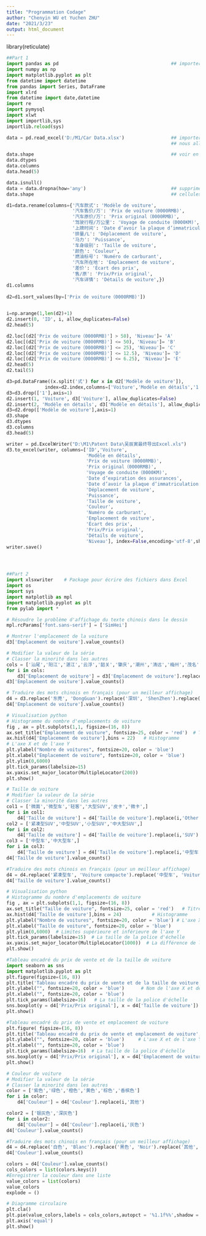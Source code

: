---
title: "Programmation Codage"
author: "Chenyin WU et Yuchen ZHU"
date: "2021/3/23"
output: html_document
---

library(reticulate)

```{python}

##Part 1
import pandas as pd                                         ## importer des packeages que nous avons besoin
import numpy as np
import matplotlib.pyplot as plt
from datetime import datetime
from pandas import Series, DataFrame
import xlrd
from datetime import date,datetime
import re
import pymysql
import xlwt
import importlib,sys
importlib.reload(sys)

data = pd.read_excel('D:/M1/Car Data.xlsx')                 ## importer la base de données en format Excel que
                                                            ## nous allons traiter

data.shape                                                  ## voir en sommaire cette base de données
data.dtypes
data.columns
data.head(5)

data.isnull() 
data = data.dropna(how='any')                               ## supprimer tous les enregistrements ayant des
data.shape                                                  ## cellules nulles

d1=data.rename(columns={'汽车款式': 'Modèle de voiture',                      ## traduire l'en-tête de colonne 
                        '汽车售价/万': 'Prix de voiture（0000RMB)',           ## en français 
                        '汽车原价/万': 'Prix original（0000RMB)',
                        '驾驶行程/万公里': 'Voyage de conduite（0000KM)',                                                              '保险到期': 'Date d’expiration des assurances',
                        '上牌时间': 'Date d’avoir la plaque d’immatriculation',
                        '排量/L': 'Déplacement de voiture',
                        '马力': 'Puissance',
                        '车身级别': 'Taille de voiture',
                        '颜色': 'Couleur',
                        '燃油标号': 'Numéro de carburant',
                        '汽车所在地': 'Emplacement de voiture',
                        '差价': 'Écart des prix',
                        '售/原': 'Prix/Prix original',
                        '汽车详情': 'Détails de voiture',})
d1.columns
                     
d2=d1.sort_values(by=['Prix de voiture（0000RMB)'])                           ## trier en fonction du prix
                                                                              ## (De bas à élevé)

i=np.arange(1,len(d2)+1)                                                      ## ajouter une nouvelle colonne
d2.insert(0, 'ID', i, allow_duplicates=False)                                 ## qui contient le ID pour chaque
d2.head(5)                                                                    ## voiture

d2.loc[(d2['Prix de voiture（0000RMB)'] > 50), 'Niveau']= 'A'                 ## distribuer un niveau pour
d2.loc[(d2['Prix de voiture（0000RMB)'] <= 50), 'Niveau']= 'B'                ## chaque voiture en fonction de
d2.loc[(d2['Prix de voiture（0000RMB)'] <= 25), 'Niveau']= 'C'                ## prix
d2.loc[(d2['Prix de voiture（0000RMB)'] <= 12.5), 'Niveau']= 'D'
d2.loc[(d2['Prix de voiture（0000RMB)'] <= 6.25), 'Niveau']= 'E'
d2.head(5)
d2.tail(5)

d3=pd.DataFrame((x.split('式') for x in d2['Modèle de voiture']),             ## séparer le modèle de voiture
              index=d2.index,columns=['Voiture','Modèle en détails','1'])     ## en deux colonne, nommé
d3=d3.drop(['1'],axis=1)                                                      ## 'Voiture', 'Modèle en détails'
d2.insert(1, 'Voiture', d3['Voiture'], allow_duplicates=False)
d2.insert(2, 'Modèle en détails', d3['Modèle en détails'], allow_duplicates=False)
d3=d2.drop(['Modèle de voiture'],axis=1)
d3.shape
d3.dtypes
d3.columns
d3.head(5)

writer = pd.ExcelWriter("D:\M1\Patent Data\吴辰寅最终导出Excel.xls")          ## sauvegarder cette base de
d3.to_excel(writer, columns=['ID','Voiture',                                  ## données traités sous un
                             'Modèle en détails',                             ## nouveau Excel
                             'Prix de voiture（0000RMB)',
                             'Prix original（0000RMB)',
                             'Voyage de conduite（0000KM)',
                             'Date d’expiration des assurances',
                             'Date d’avoir la plaque d’immatriculation',
                             'Déplacement de voiture',
                             'Puissance',
                             'Taille de voiture',
                             'Couleur',
                             'Numéro de carburant',
                             'Emplacement de voiture',
                             'Écart des prix',
                             'Prix/Prix original',
                             'Détails de voiture',
                             'Niveau'], index=False,encoding='utf-8',sheet_name='Sheet1')
writer.save()




##Part 2
import xlsxwriter    # Package pour écrire des fichiers dans Excel
import os
import sys
import matplotlib as mpl
import matplotlib.pyplot as plt
from pylab import *

# Résoudre le problème d'affichage du texte chinois dans le dessin
mpl.rcParams['font.sans-serif'] = ['SimHei']

# Montrer l'emplacement de la voiture
d3['Emplacement de voiture'].value_counts()

# Modifier la valeur de la série
# Classer la minorité dans les autres
cols = ['汕尾','阳江','湛江','云浮','韶关','肇庆','潮州','清远','梅州','茂名','河源','珠海']
for i in cols:
    d3['Emplacement de voiture'] = d3['Emplacement de voiture'].replace(i,'Other') # 修改series值
d3['Emplacement de voiture'].value_counts()

# Traduire des mots chinois en français (pour un meilleur affichage)
d4 = d3.replace('东莞', 'DongGuan').replace('深圳', 'ShenZhen').replace('广州', 'GuangZhou').replace('佛山', 'FoShan').replace('惠州', 'HuiZhou').replace('汕头', 'ShanTou').replace('江门', 'JiangMen').replace('中山','ZhongShan').replace('揭阳', 'JieYang')
d4['Emplacement de voiture'].value_counts()

# Visualisation python
# Histogramme du nombre d'emplacements de voiture
fig , ax = plt.subplots(1,1, figsize=(16, 8))  
ax.set_title("Emplacement de voiture", fontsize=25, color = 'red')  # Titre
ax.hist(d4['Emplacement de voiture'],bins = 22)   # Histogramme
# L'axe X et de l'axe Y
plt.ylabel("Nombre de voitures", fontsize=20, color = 'blue') 
plt.xlabel("Emplacement de voiture", fontsize=20, color = 'blue') 
plt.ylim(0,6000)     
plt.tick_params(labelsize=15)   
ax.yaxis.set_major_locator(MultipleLocator(200)) 
plt.show()

# Taille de voiture
# Modifier la valeur de la série
# Classer la minorité dans les autres
col1 = ['微面','微型车','轻客','大型SUV','皮卡','微卡',]
for i in col1:
    d4['Taille de voiture'] = d4['Taille de voiture'].replace(i,'Other') 
col2 = ['紧凑型SUV','中型SUV','小型SUV','中大型SUV',]
for i in col2:
    d4['Taille de voiture'] = d4['Taille de voiture'].replace(i,'SUV')
col3 = ['中型车','中大型车',]
for i in col3:
    d4['Taille de voiture'] = d4['Taille de voiture'].replace(i,'中型车')
d4['Taille de voiture'].value_counts()

#Traduire des mots chinois en français (pour un meilleur affichage)
d4 = d4.replace('紧凑型车', 'Voiture compacte').replace('中型车', 'Voiture de taille moyenne').replace('小型车', 'Voiture petite').replace('大型车','Voiture grande').replace('跑车', 'Voiture de sport')
d4['Taille de voiture'].value_counts()

# Visualisation python
# Histogramme du nombre d'emplacements de voiture
fig , ax = plt.subplots(1,1, figsize=(16, 8))
ax.set_title("Taille de voiture", fontsize=25, color = 'red')   # Titre
ax.hist(d4['Taille de voiture'],bins = 24)           # Histogramme
plt.ylabel("Nombre de voitures", fontsize=20, color = 'blue') # L'axe X et de l'axe Y
plt.xlabel("Taille de voiture", fontsize=20, color = 'blue') 
plt.ylim(0,6000)  # Limites supérieure et inférieure de l'axe Y  
plt.tick_params(labelsize=15)  # La taille de la police d'échelle
ax.yaxis.set_major_locator(MultipleLocator(1000))  # La différence de la valeur d'échelle de l'axe y
plt.show()

#Tableau encadré du prix de vente et de la taille de voiture
import seaborn as sns
import matplotlib.pyplot as plt
plt.figure(figsize=(16, 8))
plt.title('Tableau encadré du prix de vente et de la taille de voiture', fontsize = 25 ,c = 'green') # Nom, taille, couleur du tableau encadré
plt.ylabel("", fontsize=20, color = 'blue')      # Nom de l'axe X et de l'axe Y (vide)
plt.xlabel("", fontsize=20, color = 'blue') 
plt.tick_params(labelsize=16)   # La taille de la police d'échelle
sns.boxplot(y = d4['Prix/Prix original'], x = d4['Taille de voiture'])
plt.show()

#Tableau encadré du prix de vente et emplacement de voiture
plt.figure( figsize=(16, 8))
plt.title('Tableau encadré du prix de vente et emplacement de voiture', fontsize = 25 ,c = 'green') 
plt.ylabel("", fontsize=20, color = 'blue')     # L'axe X et de l'axe Y (vide)
plt.xlabel("", fontsize=20, color = 'blue') 
plt.tick_params(labelsize=16)  # La taille de la police d'échelle
sns.boxplot(y = d4['Prix/Prix original'], x = d4['Emplacement de voiture'])
plt.show()

# Couleur de voiture
# Modifier la valeur de la série
# Classer la minorité dans les autres
color = ['紫色','绿色','橙色','黄色','棕色','香槟色']
for i in color:
    d4['Couleur'] = d4['Couleur'].replace(i,'其他')  

color2 = ['银灰色','深灰色']
for i in color2:
    d4['Couleur'] = d4['Couleur'].replace(i,'灰色') 
d4['Couleur'].value_counts()

#Traduire des mots chinois en français (pour un meilleur affichage)
d4 = d4.replace('白色', 'Blanc').replace('黑色', 'Noir').replace('其他', 'Autre').replace('灰色','Gris').replace('红色', 'Rouge').replace('蓝色','Bleu')
d4['Couleur'].value_counts()

colors = d4['Couleur'].value_counts()
cols_colors = list(colors.keys())
#Enregistrer la couleur dans une liste
value_colors = list(colors)
value_colors
explode = ()

# Diagramme circulaire
plt.cla()
plt.pie(value_colors,labels = cols_colors,autopct = '%1.1f%%',shadow = True, startangle = 90)   
plt.axis('equal')
plt.show()

```

